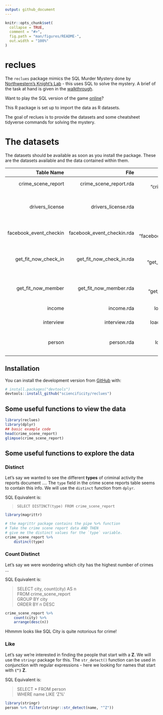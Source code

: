 ```yaml
---
output: github_document
---
```


<!-- README.md is generated from README.Rmd. Please edit that file -->

```r
knitr::opts_chunk$set(
  collapse = TRUE,
  comment = "#>",
  fig.path = "man/figures/README-",
  out.width = "100%"
)
```

# reclues
The `reclues` package mimics the SQL Murder Mystery done by [Northwestern's Knight's Lab](https://github.com/NUKnightLab/sql-mysteries) - this uses SQL to solve the mystery. A brief of the task at hand is given in the [walkthrough](http://mystery.knightlab.com/walkthrough.html). 

Want to play the SQL version of the game [online](https://sql-murder-mystery.datasette.io/sql-murder-mystery)?

This R package is set up to import the data as R datasets. 

<!-- badges: start -->
<!-- badges: end -->

The goal of reclues is to provide the datasets and some cheatsheet tidyverse commands for solving the mystery.

# The datasets
The datasets should be available as soon as you install the package. These are the datasets available and the data contained within them.

|  Table Name|  File|  Load with| Note |
|--:|--:|--:|--:|
|  crime_scene_report|  crime_scene_report.rda|  load(file = "crime_scene_report.rda")| date, type, description, city; 1,228 rows|
|  drivers_license|  drivers_license.rda|  load(file = "drivers_license.rda")| id, age, height, eye_color, hair_color, gender, plate_number, car_make, car_model; 10,007 rows|
|  facebook_event_checkin|  facebook_event_checkin.rda|  load(file = "facebook_event_checkin.rda")| person_id, event_id, event_name, date; 20,011 rows|
|  get_fit_now_check_in|  get_fit_now_check_in.rda|  load(file = "get_fit_now_check_in.rda")| membership_id, check_in_date, check_in_time, check_out_time; 2,703 rows|
|  get_fit_now_member|  get_fit_now_member.rda|  load(file = "get_fit_now_member.rda")| id, person_id, name, membership_start_date, membership_status; 184 rows|
|  income|  income.rda|  load(file = "income.rda")| ssn, annual_income; 7,514 rows|
|  interview|  interview.rda|  load(file = "interview.rda")| person_id, transcript; 4,991 rows|
|  person|  person.rda|  load(file = "person.rda")| id, name, license_id, address_number, address_street_name, ssn; 10,011 rows|


## Installation

You can install the development version from [GitHub](https://github.com/) with:

``` r
# install.packages("devtools")
devtools::install_github("sciencificity/reclues")
```

## Some useful functions to view the data

```r
library(reclues)
library(dplyr)
## basic example code
head(crime_scene_report)
glimpse(crime_scene_report)
```

## Some useful functions to explore the data

### Distinct
Let's say we wanted to see the different __types__ of criminal activity the reports document ....
The `type` field in the crime scene reports table seems to contain this info. We will use the `distinct` function from `dplyr`.

SQL Equivalent is: 

> `SELECT DISTINCT(type) FROM crime_scene_report`


```r
library(magrittr)

# the magrittr package contains the pipe %>% function
# Take the crime scene report data AND THEN
# give me the distinct values for the `type` variable.
crime_scene_report %>% 
    distinct(type)
```

### Count Distinct
Let's say we were wondering which city has the highest number of crimes ...

SQL Equivalent is:

> SELECT city, count(city) AS n  
> FROM crime_scene_report  
> GROUP BY city  
> ORDER BY n DESC  


```r
crime_scene_report %>% 
    count(city) %>% 
    arrange(desc(n))
```
Hhmmm looks like SQL City is quite notorious for crime!

### Like
Let's say we're interested in finding the people that start with a __Z__. We will use the `stringr` package for this. The `str_detect()` function can be used in conjunction with regular expressions - here we looking for names that start with __`(^)`__ __Z__.

SQL Equivalent is:

> SELECT * FROM person  
> WHERE name LIKE 'Z%'  


```r
library(stringr)
person %>% filter(stringr::str_detect(name, "^Z"))
```


